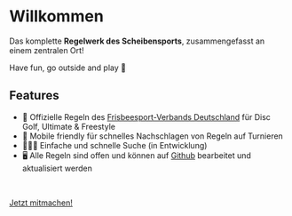 # Willkommen

Das komplette **Regelwerk des Scheibensports**, zusammengefasst an einem zentralen Ort!

Have fun, go outside and play 🥏

## Features

- 📝 Offizielle Regeln des [Frisbeesport-Verbands Deutschland](https://frisbeesportverband.de/) für Disc Golf, Ultimate & Freestyle
- 📱 Mobile friendly für schnelles Nachschlagen von Regeln auf Turnieren
- 🕵🏻‍♀️ Einfache und schnelle Suche (in Entwicklung)
- 🖥 Alle Regeln sind offen und können auf [Github](https://github.com/maxgreive/dfv-rules) bearbeitet und aktualisiert werden

<br />

[Jetzt mitmachen!](/mitmachen)
